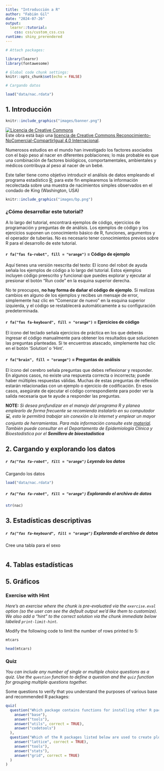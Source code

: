 ```yaml
---
title: "Introducción a R"
author: "Fabián Gil"
date: "2024-07-26"
output: 
  learnr::tutorial:
    css: css/custom_css.css
runtime: shiny_prerendered
---
```


<style>
@import url('https://fonts.googleapis.com/css2?family=Roboto+Mono&family=Roboto+Slab&family=Source+Sans+Pro:wght@300;400&display=swap');
</style>

```r
# Attach packages:

library(learnr)
library(fontawesome)

# Global code chunk settings:
knitr::opts_chunk$set(echo = FALSE)

# Cargando datos

load("data/nac.rdata")
```

## 1. Introducción

```r
knitr::include_graphics("images/banner.png")  
```

<a rel="license" href="http://creativecommons.org/licenses/by-nc-sa/4.0/"><img src="https://i.creativecommons.org/l/by-nc-sa/4.0/88x31.png" alt="Licencia de Creative Commons" style="border-width:0"/></a><br />Este obra está bajo una <a rel="license" href="http://creativecommons.org/licenses/by-nc-sa/4.0/">licencia de Creative Commons Reconocimiento-NoComercial-CompartirIgual 4.0 Internacional</a>.

Numerosos estudios en el mundo han investigado los factores asociados con el bajo peso al nacer en diferentes poblaciones; lo más probable es que una combinación de factores biológicos, comportamentales, ambientales y médicos contribuya al peso al nacer de un bebé.


Este taller tiene como objetivo introducir el análisis de datos empleando el programa estadístico [R](https://cran.r-project.org/); para este fin emplearemos la información recolectada sobre una muestra de nacimientos simples observados en el condado de King (Washington, USA)

```r
knitr::include_graphics("images/bp.png")  
```

### ¿Cómo desarrollar este tutorial?

A lo largo del tutorial, encontrará ejemplos de código, ejercicios de programación y preguntas de de análisis. Los ejemplos de código y los ejercicios suponen un conocimiento básico de R, funciones, argumentos y el operador de tuberías. No es necesario tener conocimientos previos sobre R para el desarrollo de este tutorial.

#### `r fa("fas fa-robot", fill = "orange")` = Código de ejemplo
Aquí tienes una versión reescrita del texto: El ícono del robot de ayuda señala los ejemplos de código a lo largo del tutorial. Estos ejemplos incluyen código preescrito y funcional que puedes explorar y ejecutar al presionar el botón "Run code" en la esquina superior derecha.

No te preocupes, **no hay forma de dañar el código de ejemplo**. Si realizas cambios en alguno de los ejemplos y recibes un mensaje de error, simplemente haz clic en "Comenzar de nuevo" en la esquina superior izquierda, y el código se restablecerá automáticamente a su configuración predeterminada.


#### `r fa("fas fa-keyboard", fill = "orange")` = Ejercicios de código

El ícono del teclado señala ejercicios de práctica en los que deberás ingresar el código manualmente para obtener los resultados que  solucionen las preguntas planteadas. Si te encuentras atascado, simplemente haz clic en el botón 'Solution' o 'Hint'.


#### `r fa("brain", fill = "orange")` = Preguntas de análisis

El ícono del cerebro señala preguntas que debes reflexionar y responder. En algunos casos, no existe una respuesta correcta o incorrecta; puede haber múltiples respuestas válidas. Muchas de estas preguntas de reflexión estarán relacionadas con un ejemplo o ejercicio de codificación. En esos casos, asegúrate de ejecutar el código correspondiente para poder ver la salida necesaria que te ayude a responder las preguntas.


**NOTE:** *Si desea profundizar en el manejo del programa R y planea emplearlo de forma frecuente se recomienda instalarlo en su computador 💻, esto le permitirá trabajar sin conexión a la internet y emplear un mayor conjunto de herramientas. Para más información consulte este [material](https://github.com/introbios/R-Rstudio). También puede consultar en el Departamento de Epidemiología Clínica y Bioestadística por el __Semillero de bioestadística__*


## 2. Cargando y explorando los datos

##### `r fa("fas fa-robot", fill = "orange")` Leyendo los datos

Cargando los datos

```r
load("data/nac.rdata")
```


##### `r fa("fas fa-robot", fill = "orange")` Explorando el archivo de datos

```r
str(nac)
```


## 3. Estadísticas descriptivas

##### `r fa("fas fa-keyboard", fill = "orange")` Explorando el archivo de datos

Cree una tabla para el sexo

```r

```

## 4. Tablas estadísticas

## 5. Gráficos

### Exercise with Hint

*Here's an exercise where the chunk is pre-evaluated via the `exercise.eval` option (so the user can see the default output we'd like them to customize). We also add a "hint" to the correct solution via the chunk immediate below labeled `print-limit-hint`.*

Modify the following code to limit the number of rows printed to 5:

```r
mtcars
```

```r
head(mtcars)
```

### Quiz

*You can include any number of single or multiple choice questions as a quiz. Use the `question` function to define a question and the `quiz` function for grouping multiple questions together.*

Some questions to verify that you understand the purposes of various base and recommended R packages:

```r
quiz(
  question("Which package contains functions for installing other R packages?",
    answer("base"),
    answer("tools"),
    answer("utils", correct = TRUE),
    answer("codetools")
  ),
  question("Which of the R packages listed below are used to create plots?",
    answer("lattice", correct = TRUE),
    answer("tools"),
    answer("stats"),
    answer("grid", correct = TRUE)
  )
)
```
